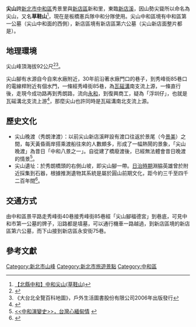 {{Original research|条目|date=2010年4月}}
{{Infobox Mountain
| 名稱        = 尖山
| 照片        = 尖山20100129.JPG
| 照片說明    = 尖山中和側，廟旁步道非登山步道，在尖山腳福德宮後方，不開放登臨
| 海拔        = {{convert|92|m|ft|0}}
| 位置        = [[新北市|新北市]][[中和區|中和區]]與[[新店區|新店區]]
| 山脈        = 
| 相對高度    =
| 座標        = 
| 地形圖      = 
| 類別        = 
| 年齡        = 
| 最近噴發    = 
| 首次登頂    =
| 最容易的攀登路線 =
| pushpin_map = Taiwan
| pushpin_map_caption = 
| latd= 24 |latm=  59 |lats= 16 |latNS=N
| longd=121 |longm= 31 |longs= 24 |longEW=E
}}

'''尖山'''跨[[新北市|新北市]][[中和區|中和區]]秀景里與[[新店區|新店區]]新和里，東臨[[新店溪|新店溪]]，因山勢尖聳所以命名為尖山，又名'''草鞋山'''<ref>[http://tw.myblog.yahoo.com/trip-blog/article?mid=9542&prev=10279&l=f&fid=35 【北縣中和】中和尖山(草鞋山)]{{dead link|date=2017年12月 |bot=InternetArchiveBot |fix-attempted=yes }}</ref>，現在是板橋憲兵隊中和分隊使用。尖山中和區境有中和區第一公墓（尖山中和面的西側），新店區境有新店區第六公墓（尖山新店面整片都是）。

==地理環境==
尖山峰頂海拔92公尺<ref>{{Cite web |url=http://www.yougoipay.com/kenny/w181/index.htm |title=尖山東北峰，尖山，四十張山，圓山，牛埔頭山，清水大尖，內冷水坑山，小崙子山 |access-date=2010-01-30 |archive-url=https://web.archive.org/web/20090424082616/http://www.yougoipay.com/kenny/w181/index.htm |archive-date=2009-04-24 |dead-url=yes }}</ref><ref>《大台北全覽百科地圖》，戶外生活圖書股份有限公司2006年出版發行</ref>。

尖山腳有水源自今自來水廠附近，30年前沿著水廠門口的巷子，到秀峰街85巷口的電線桿附近有個水門，一條經秀峰街85巷，為[[瓦磘溝|瓦磘溝]]南支流上源，一條直行後，走現今成功路再到秀朗路，流向[[永和區|永和]]，到復興商工，疑為「浮圳仔」，也就是瓦磘溝北支流上游<ref>{{Cite web |url=http://blog.yam.com/qlife/article/12707261 |title=<<走進得和里的花巷草弄>>，Q-life！ 永和享活誌 |accessdate=2010-01-30 |archive-date=2015-07-01 |archive-url=https://web.archive.org/web/20150701220136/http://blog.yam.com/qlife/article/12707261 |dead-url=no }}</ref>，那麼尖山也許同時是瓦磘溝南北支流上源。

==歷史文化==
*尖山晚渡（秀朗津渡）：以前尖山新店溪畔設有渡口往返於景尾（今[[景美|景美]]）之間，每天黃昏兩岸搭乘渡船往來的人數頗多，形成了一幅熱鬧的景象，「尖山晚渡」為昔日「中和八景之一」。自從建了橋廢渡後，已經無法體會昔日晚渡的情景<ref>[http://library.taiwanschoolnet.org/cyberfair2005/chenser/gnha/gnhaok.htm <<中和演變史>>，台灣心緬甸情] {{webarchive|url=https://web.archive.org/web/20051124224423/http://library.taiwanschoolnet.org/cyberfair2005/chenser/gnha/gnhaok.htm |date=2005-11-24 }}</ref>。
*尖山遺址：於秀朗橋頭的右側山坡，即尖山腳一帶。[[台灣日治時期|日治時期]]淵脇英雄曾於附近採集到石器，根據推測遺物其系統是屬於圓山前期文化，距今約三千至四千二百年間<ref>{{Cite web |url=http://blog.roodo.com/hotown/archives/4127701.html |title=<<秀朗橋>>，中和庄文史研究協會 |access-date=2010-01-30 |archive-url=https://web.archive.org/web/20131004215525/http://blog.roodo.com/hotown/archives/4127701.html |archive-date=2013-10-04 |dead-url=yes }}</ref>。

==交通方式==
由中和區景平路走秀峰街40巷接秀峰街85巷經「尖山腳福德宮」到巷底，可見中和市第一公墓的牌子，沿路都是墳墓，可以通行機車一路越過，到新店區境的新店區第六公墓，而下山接到新店區永安街75巷。

==參考文獻==
<div class="references-small">
<references></references>
</div>

[[Category:新北市山峰|Category:新北市山峰]]
[[Category:新北市旅遊景點|Category:新北市旅遊景點]]
[[Category:中和區|Category:中和區]]